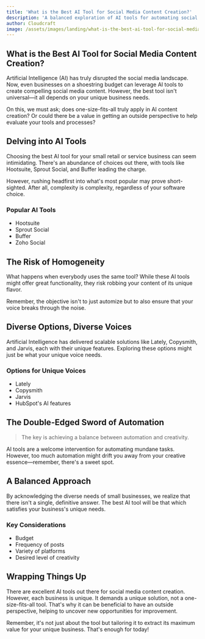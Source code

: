 ```yaml
---
title: 'What is the Best AI Tool for Social Media Content Creation?'
description: 'A balanced exploration of AI tools for automating social media posts, and the importance of tailoring solutions to small business unique needs.'
author: Cloudcraft
image: /assets/images/landing/what-is-the-best-ai-tool-for-social-media-content-creation.jpg
---
```


## What is the Best AI Tool for Social Media Content Creation?

Artificial Intelligence (AI) has truly disrupted the social media landscape. Now, even businesses on a shoestring budget can leverage AI tools to create compelling social media content. However, the best tool isn't universal—it all depends on your unique business needs.

On this, we must ask; does one-size-fits-all truly apply in AI content creation? Or could there be a value in getting an outside perspective to help evaluate your tools and processes?

<ServicesBlurb />

## Delving into AI Tools

Choosing the best AI tool for your small retail or service business can seem intimidating. There's an abundance of choices out there, with tools like Hootsuite, Sprout Social, and Buffer leading the charge.

However, rushing headfirst into what's most popular may prove short-sighted. After all, complexity is complexity, regardless of your software choice.

### Popular AI Tools

 * Hootsuite
 * Sprout Social
 * Buffer
 * Zoho Social

## The Risk of Homogeneity

What happens when everybody uses the same tool? While these AI tools might offer great functionality, they risk robbing your content of its unique flavor.

Remember, the objective isn't to just automize but to also ensure that your voice breaks through the noise.

## Diverse Options, Diverse Voices

Artificial Intelligence has delivered scalable solutions like Lately, Copysmith, and Jarvis, each with their unique features. Exploring these options might just be what your unique voice needs. 

### Options for Unique Voices

 * Lately
 * Copysmith
 * Jarvis
 * HubSpot's AI features
  
<GetStartedBlurb />

## The Double-Edged Sword of Automation
 
<blockquote>The key is achieving a balance between automation and creativity.</blockquote>

AI tools are a welcome intervention for automating mundane tasks. However, too much automation might drift you away from your creative essence—remember, there's a sweet spot.

## A Balanced Approach

By acknowledging the diverse needs of small businesses, we realize that there isn't a single, definitive answer. The best AI tool will be that which satisfies your business's unique needs.

### Key Considerations

 * Budget
 * Frequency of posts
 * Variety of platforms
 * Desired level of creativity

## Wrapping Things Up 

There are excellent AI tools out there for social media content creation. However, each business is unique. It demands a unique solution, not a one-size-fits-all tool. That's why it can be beneficial to have an outside perspective, helping to uncover new opportunities for improvement. 

Remember, it's not just about the tool but tailoring it to extract its maximum value for your unique business. That's enough for today!